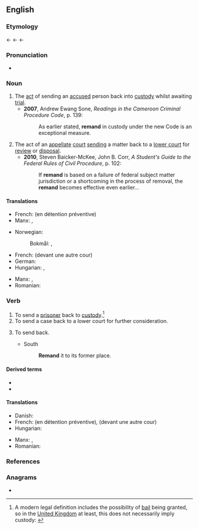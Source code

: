 ==English==
{{wikipedia}}

===Etymology===
{{etyl|enm|en}} {{m|enm|remaunden||to send back}} ← {{etyl|frm|en}} {{m|frm|remander||to send back}} ← {{etyl|Late Latin|en}} {{m|la|remandare||to send backward}} ← {{etyl|la|en}} {{m|la|remandare||to order}}

===Pronunciation===
* {{rhymes|ænd|lang=en}}

===Noun===
{{en-noun|-}}

# The [[act]] of sending an [[accused]] person back into [[custody]] whilst awaiting [[trial]].
#* '''2007''', Andrew Ewang Sone, ''Readings in the Cameroon Criminal Procedure Code'', p. 139:
#*: As earlier stated, '''remand''' in custody under the new Code is an exceptional measure.
# The act of an [[appellate]] [[court]] [[send]]ing a matter back to a [[lower court]] for [[review]] or [[disposal]].
#* '''2010''', Steven Baicker-McKee, ‎John B. Corr, ''A Student's Guide to the Federal Rules of Civil Procedure'', p. 102:
#*: If '''remand''' is based on a failure of federal subject matter jurisdiction or a shortcoming in the process of removal, the '''remand''' becomes effective even earlier...

====Translations====
{{trans-top|sending an accused person back into custody}}
* French: {{t+|fr|maintien|m}} (en détention préventive)
* Manx: {{t|gv|aachur|m}}, {{t|gv|cur er ash|m}}
{{trans-mid}}
* Norwegian:
*: Bokmål: {{t|nb|varetekstfengsling|m|f}}, {{t|nb|varetekstarrest|m}}
{{trans-bottom}}

{{trans-top|sending a matter back to a lower court}}
* French: {{t+|fr|renvoi}} (devant une autre cour)
* German: {{t|de|Präventivhaft|f}}
* Hungarian: {{t|hu|előzetes letartóztatás}}, {{t|hu|vizsgálati fogság}}
{{trans-mid}}
* Manx: {{t|gv|aachur|m}}, {{t|gv|cur er ash|m}}
* Romanian: {{t+|ro|arest preventiv|m}}
{{trans-bottom}}

===Verb===
{{en-verb}}

# To send a [[prisoner]] back to [[custody]].<ref>A modern legal definition includes the possibility of [[bail]] being granted, so in the [[United Kingdom]] at least, this does not necessarily imply custody: {{cite-web|url=http://www.opsi.gov.uk/RevisedStatutes/Acts/ukpga/1976/cukpga_19760063_en_1|title=Bail Act 1976|publisher=www.opsi.gov.uk|accessdate=2010-04-02}}</ref>
# To send a case back to a lower court for further consideration.
# {{lb|en|obsolete}} To send back.
#* South
#*: '''Remand''' it to its former place.

====Derived terms====
* {{l|en|on remand}}
* {{l|en|remandment}}

====Translations====
{{trans-top|send a prisoner back to custody}}
{{trans-mid}}
{{trans-bottom}}

{{trans-top|send a case back to a lower court}}
{{trans-mid}}
{{trans-bottom}}

{{checktrans-top}}
* Danish: {{t|da|varetægtsfængsle}}
* French: {{t+|fr|maintenir}} (en détention préventive), {{t+|fr|renvoyer}} (devant une autre cour)
* Hungarian: {{t|hu|előzetes letartóztatás}}
{{trans-mid}}
* Manx: {{t|gv|aachur}}, {{t|gv|cur er ash}}
* Romanian: {{t+|ro|arest preventiv|m}}
{{trans-bottom}}

===References===
<references/>

===Anagrams===
* {{anagrams|en|Erdman|Marden|Menard|Redman|damner|mander|manred|mrenda|red man|redman}}